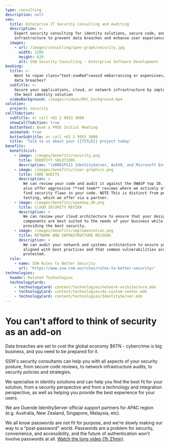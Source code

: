 ```yaml
---
type: consulting
description: null
seo:
  title: Enterprise IT Security Consulting and Auditing
  description: >-
    Expert security consulting for identity solutions, secure code, and network
    infrastructure to prevent data breaches and enhance user experience.
  images:
    - url: /images/consulting/open-graph/security.jpg
      width: 1200
      height: 629
      alt: SSW Security Consulting - Enterprise Software Development
booking:
  title: >-
    Want to <span class="text-sswRed">avoid embarrassing or expensive</span>
    data breaches?
  subTitle: >-
    Secure your applications, cloud, or network infrastructure by implementing
    the best identity solution
  videoBackground: /images/videos/MVC_background.mp4
solution:
  project: security
callToAction:
  subTitle: or call +61 2 9953 3000
  showCallToAction: true
  buttonText: Book a FREE Initial Meeting
  animated: true
  buttonSubtitle: or call +61 2 9953 3000
  title: 'Talk to us about your {{TITLE}} project today'
benefits:
  benefitList:
    - image: /images/benefits/security.png
      title: IDENTITY SOLUTIONS
      description: "\U0001F511 IdentityServer, Auth0, and Microsoft Entra ID provide top-tier authentication and authorization services. They offer OAuth 2.0, OpenID Connect, SSO, and customizable user experiences.\n"
    - image: /images/benefits/clear-graphics.png
      title: CODE AUDITS
      description: >
        We can review your code and audit it against the OWASP top 10. We can
        also offer aggressive **red team** reviews where we actively attempt to
        find security flaws in your code. NOTE This is distinct from penetration
        testing, which we offer via a partner.
    - image: /images/benefits/speedup_db.png
      title: CLOUD SECURITY REVIEW
      description: >
        We can review your cloud architecture to ensure that your design and
        components are best suited to the needs of your business while also
        providing the best security.
    - image: /images/benefits/implementation.png
      title: NETWORK AND INFRASTRUCTURE REVIEWS
      description: >
        We can audit your network and systems architecture to ensure you are
        aligned with best practices and that common vulnerabilities are
        protected.
  rule:
    - name: SSW Rules to Better Security
      url: 'https://www.ssw.com.au/rules/rules-to-better-security/'
technologies:
  header: Related Technologies
  technologyCards:
    - technologyCard: content/technologies/network-architecture.mdx
    - technologyCard: content/technologies/ms-system-center.mdx
    - technologyCard: content/technologies/IdentityServer.mdx
---
```


# You can't afford to think of **security** as an add-on

<VideoEmbed url="https://www.youtube.com/watch?v=uk_YFezVAuw" caption="Rules to Better Security with Adam Cogan - The 10 tips CEOs must know" duration="6 min" />

Data breaches are set to cost the global economy $6TN - cybercrime is big business, and you need to be prepared for it.

SSW's security consultants can help you with all aspects of your security posture, from secure code reviews, to network infrastructure audits, to security policies and strategies.

We specialise in identity solutions and can help you find the best fit for your solution, from a security perspective and from a technology and integration perspective, as well as helping you provide the best experience for your users.

We are Duende IdentityServer official support partners for APAC region (e.g. Australia, New Zealand, Singapore, Malaysia, etc).

<VideoEmbed url="https://www.youtube.com/watch?v=C16xwIvxGfw" caption="Beyond Passwords | Matt Goldman | User Group" duration="40 sec" />

We all know passwords are not fit for purpose, and we're slowly making our way to a "post-password" world. Passwords are a problem for security, convenience, and accessibility, and the future of authentication won't involve passwords at all. [Watch the long video (1h 21min)](https://www.youtube.com/watch?v=K1t73xArqs0).
